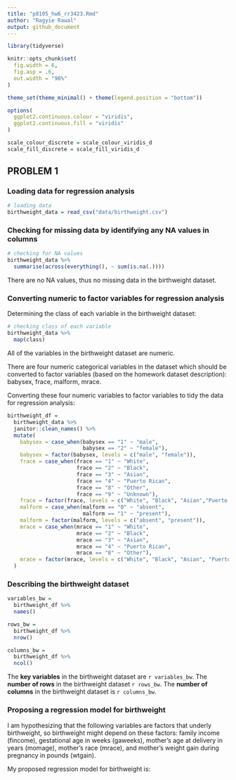 ```yaml
---
title: "p8105_hw6_rr3423.Rmd"
author: "Ragyie Rawal"
output: github_document
---
```


```r
library(tidyverse)

knitr::opts_chunk$set(
  fig.width = 6,
  fig.asp = .6,
  out.width = "90%"
)

theme_set(theme_minimal() + theme(legend.position = "bottom"))

options(
  ggplot2.continuous.colour = "viridis",
  ggplot2.continuous.fill = "viridis"
)

scale_colour_discrete = scale_colour_viridis_d
scale_fill_discrete = scale_fill_viridis_d
```


## PROBLEM 1 

### Loading data for regression analysis 

```r
# loading data
birthweight_data = read_csv("data/birthweight.csv")
```

### Checking for missing data by identifying any NA values in columns 

```r
# checking for NA values 
birthweight_data %>% 
  summarise(across(everything(), ~ sum(is.na(.))))
```

There are no NA values, thus no missing data in the birthweight dataset. 

### Converting numeric to factor variables for regression analysis 

Determining the class of each variable in the birthweight dataset:

```r
# checking class of each variable
birthweight_data %>% 
  map(class)
```

All of the variables in the birthweight dataset are numeric. 

There are four numeric categorical variables in the dataset which should be converted to factor variables (based on the homework dataset description): babysex, frace, malform, mrace. 

Converting these four numeric variables to factor variables to tidy the data for regression analysis: 

```r
birthweight_df = 
  birthweight_data %>% 
  janitor::clean_names() %>% 
  mutate(
    babysex = case_when(babysex == "1" ~ "male",
                        babysex == "2" ~ "female"),
    babysex = factor(babysex, levels = c("male", "female")),
    frace = case_when(frace == "1" ~ "White",
                      frace == "2" ~ "Black",
                      frace == "3" ~ "Asian",
                      frace == "4" ~ "Puerto Rican", 
                      frace == "8" ~ "Other",
                      frace == "9" ~ "Unknown"),
    frace = factor(frace, levels = c("White", "Black", "Asian","Puerto Rican", "Other", "Unknown")),
    malform = case_when(malform == "0" ~ "absent",
                        malform == "1" ~ "present"),
    malform = factor(malform, levels = c("absent", "present")),
    mrace = case_when(mrace == "1" ~ "White",
                      mrace == "2" ~ "Black",
                      mrace == "3" ~ "Asian",
                      mrace == "4" ~ "Puerto Rican",
                      mrace == "8" ~ "Other"), 
    mrace = factor(mrace, levels = c("White", "Black", "Asian", "Puerto Rican", "Other"))
  )
```

### Describing the birthweight dataset 

```r
variables_bw = 
  birthweight_df %>% 
  names()

rows_bw = 
  birthweight_df %>% 
  nrow()

columns_bw = 
  birthweight_df %>% 
  ncol()
```

The **key variables** in the birthweight dataset are `r variables_bw`. The **number of rows** in the birthweight dataset `r rows_bw`. The **number of columns** in the birthweight dataset is `r columns_bw`. 

### Proposing a regression model for birthweight 

I am hypothesizing that the following variables are factors that underly birthweight, so birthweight might depend on these factors: family income (fincome), gestational age in weeks (gaweeks), mother's age at delivery in years (momage), mother's race (mrace), and mother's weight gain during pregnancy in pounds (wtgain). 

My proposed regression model for birthweight is: 

```r

```


